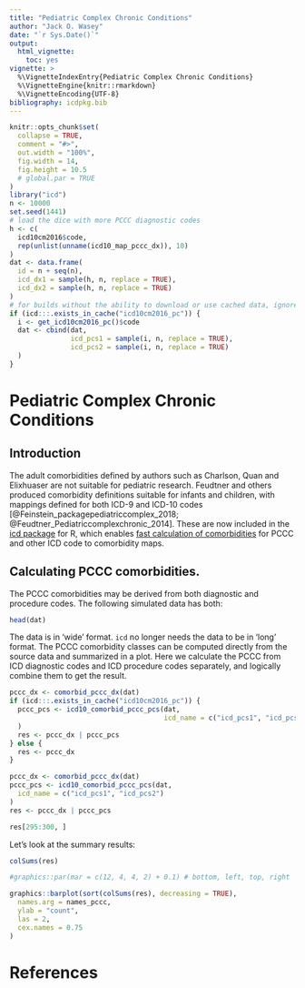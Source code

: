 ```yaml
---
title: "Pediatric Complex Chronic Conditions"
author: "Jack O. Wasey"
date: "`r Sys.Date()`"
output:
  html_vignette:
    toc: yes
vignette: >
  %\VignetteIndexEntry{Pediatric Complex Chronic Conditions}
  %\VignetteEngine{knitr::rmarkdown}
  %\VignetteEncoding{UTF-8}
bibliography: icdpkg.bib
---
```

```r
knitr::opts_chunk$set(
  collapse = TRUE,
  comment = "#>",
  out.width = "100%", 
  fig.width = 14, 
  fig.height = 10.5
  # global.par = TRUE
)
library("icd")
n <- 10000
set.seed(1441)
# load the dice with more PCCC diagnostic codes
h <- c(
  icd10cm2016$code,
  rep(unlist(unname(icd10_map_pccc_dx)), 10)
)
dat <- data.frame(
  id = n + seq(n),
  icd_dx1 = sample(h, n, replace = TRUE),
  icd_dx2 = sample(h, n, replace = TRUE)
)
# for builds without the ability to download or use cached data, ignore pcs
if (icd:::.exists_in_cache("icd10cm2016_pc")) {
  i <- get_icd10cm2016_pc()$code
  dat <- cbind(dat,
               icd_pcs1 = sample(i, n, replace = TRUE),
               icd_pcs2 = sample(i, n, replace = TRUE)
  )
}
```

# Pediatric Complex Chronic Conditions

## Introduction

The adult comorbidities defined by authors such as Charlson, Quan and Elixhuaser are not suitable for pediatric research. Feudtner and others produced comorbidity definitions suitable for infants and children, with mappings defined for both ICD-9 and ICD-10 codes [@Feinstein_packagepediatriccomplex_2018; @Feudtner_Pediatriccomplexchronic_2014]. These are now included in the [icd package](https://cran.r-project.org/package=icd) for R, which enables [fast calculation of comorbidities](introduction.html) for PCCC and other ICD code to comorbidity maps.

## Calculating PCCC comorbidities.

The PCCC comorbidities may be derived from both diagnostic and procedure codes. The following simulated data has both:

```r
head(dat)
```
The data is in 'wide' format. `icd` no longer needs the data to be in 'long' format. The PCCC comorbidity classes can be computed directly from the source data and summarized in a plot. Here we calculate the PCCC from ICD diagnostic codes and ICD procedure codes separately, and logically combine them to get the result.
```r
pccc_dx <- comorbid_pccc_dx(dat)
if (icd:::.exists_in_cache("icd10cm2016_pc")) {
  pccc_pcs <- icd10_comorbid_pccc_pcs(dat,
                                      icd_name = c("icd_pcs1", "icd_pcs2")
  )
  res <- pccc_dx | pccc_pcs
} else {
  res <- pccc_dx
}
```
```r
pccc_dx <- comorbid_pccc_dx(dat)
pccc_pcs <- icd10_comorbid_pccc_pcs(dat,
  icd_name = c("icd_pcs1", "icd_pcs2")
)
res <- pccc_dx | pccc_pcs
```


```r
res[295:300, ]
```
Let's look at the summary results:

```r
colSums(res)
```

```r
#graphics::par(mar = c(12, 4, 4, 2) + 0.1) # bottom, left, top, right
```
```r
graphics::barplot(sort(colSums(res), decreasing = TRUE),
  names.arg = names_pccc,
  ylab = "count",
  las = 2,
  cex.names = 0.75
)
```

# References
